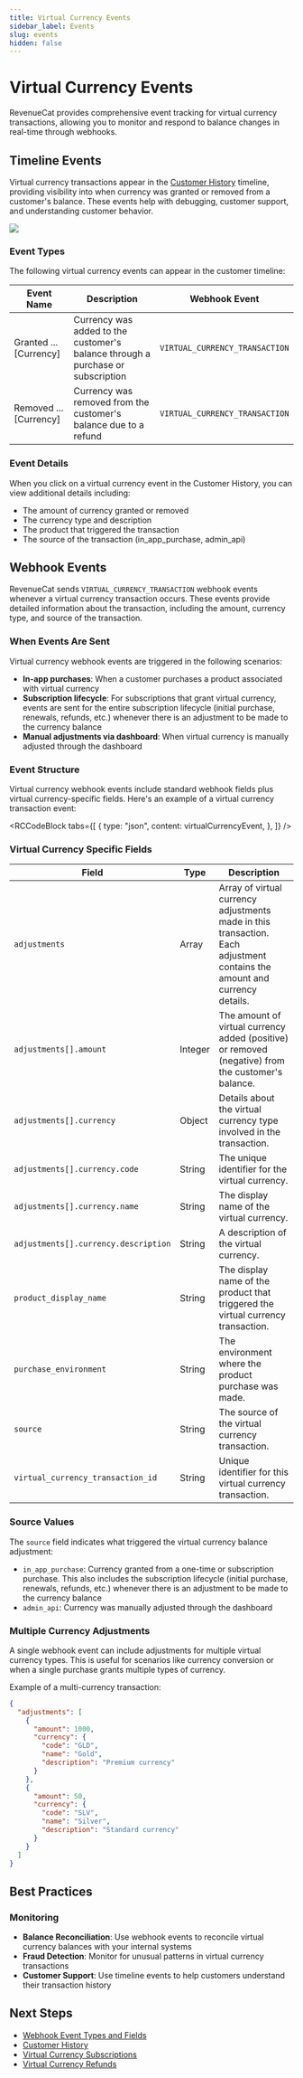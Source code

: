```yaml
---
title: Virtual Currency Events
sidebar_label: Events
slug: events
hidden: false
---
```


# Virtual Currency Events

RevenueCat provides comprehensive event tracking for virtual currency transactions, allowing you to monitor and respond to balance changes in real-time through webhooks.

## Timeline Events

Virtual currency transactions appear in the [Customer History](/dashboard-and-metrics/customer-history) timeline, providing visibility into when currency was granted or removed from a customer's balance. These events help with debugging, customer support, and understanding customer behavior.

![](/docs_images/virtual-currency/vc-customer-history-timeline.png)

### Event Types

The following virtual currency events can appear in the customer timeline:

| Event Name             | Description                                                                     | Webhook Event                  |
| ---------------------- | ------------------------------------------------------------------------------- | ------------------------------ |
| Granted ... [Currency] | Currency was added to the customer's balance through a purchase or subscription | `VIRTUAL_CURRENCY_TRANSACTION` |
| Removed ... [Currency] | Currency was removed from the customer's balance due to a refund                | `VIRTUAL_CURRENCY_TRANSACTION` |

### Event Details

When you click on a virtual currency event in the Customer History, you can view additional details including:

- The amount of currency granted or removed
- The currency type and description
- The product that triggered the transaction
- The source of the transaction (in_app_purchase, admin_api)

## Webhook Events

RevenueCat sends `VIRTUAL_CURRENCY_TRANSACTION` webhook events whenever a virtual currency transaction occurs. These events provide detailed information about the transaction, including the amount, currency type, and source of the transaction.

### When Events Are Sent

Virtual currency webhook events are triggered in the following scenarios:

- **In-app purchases**: When a customer purchases a product associated with virtual currency
- **Subscription lifecycle**: For subscriptions that grant virtual currency, events are sent for the entire subscription lifecycle (initial purchase, renewals, refunds, etc.) whenever there is an adjustment to be made to the currency balance
- **Manual adjustments via dashboard**: When virtual currency is manually adjusted through the dashboard

### Event Structure

Virtual currency webhook events include standard webhook fields plus virtual currency-specific fields. Here's an example of a virtual currency transaction event:


<RCCodeBlock
  tabs={[
    {
      type: "json",
      content: virtualCurrencyEvent,
    },
  ]}
/>

### Virtual Currency Specific Fields

| Field                                | Type    | Description                                                                                                               |
| ------------------------------------ | ------- | ------------------------------------------------------------------------------------------------------------------------- |
| `adjustments`                        | Array   | Array of virtual currency adjustments made in this transaction. Each adjustment contains the amount and currency details. |
| `adjustments[].amount`               | Integer | The amount of virtual currency added (positive) or removed (negative) from the customer's balance.                        |
| `adjustments[].currency`             | Object  | Details about the virtual currency type involved in the transaction.                                                      |
| `adjustments[].currency.code`        | String  | The unique identifier for the virtual currency.                                                                           |
| `adjustments[].currency.name`        | String  | The display name of the virtual currency.                                                                                 |
| `adjustments[].currency.description` | String  | A description of the virtual currency.                                                                                    |
| `product_display_name`               | String  | The display name of the product that triggered the virtual currency transaction.                                          |
| `purchase_environment`               | String  | The environment where the product purchase was made.                                                                      |
| `source`                             | String  | The source of the virtual currency transaction.                                                                           |
| `virtual_currency_transaction_id`    | String  | Unique identifier for this virtual currency transaction.                                                                  |

### Source Values

The `source` field indicates what triggered the virtual currency balance adjustment:

- `in_app_purchase`: Currency granted from a one-time or subscription purchase. This also includes the subscription lifecycle (initial purchase, renewals, refunds, etc.) whenever there is an adjustment to be made to the currency balance
- `admin_api`: Currency was manually adjusted through the dashboard

### Multiple Currency Adjustments

A single webhook event can include adjustments for multiple virtual currency types. This is useful for scenarios like currency conversion or when a single purchase grants multiple types of currency.

Example of a multi-currency transaction:

```json
{
  "adjustments": [
    {
      "amount": 1000,
      "currency": {
        "code": "GLD",
        "name": "Gold",
        "description": "Premium currency"
      }
    },
    {
      "amount": 50,
      "currency": {
        "code": "SLV",
        "name": "Silver",
        "description": "Standard currency"
      }
    }
  ]
}
```

## Best Practices

### Monitoring

- **Balance Reconciliation**: Use webhook events to reconcile virtual currency balances with your internal systems
- **Fraud Detection**: Monitor for unusual patterns in virtual currency transactions
- **Customer Support**: Use timeline events to help customers understand their transaction history

## Next Steps

- [Webhook Event Types and Fields](/integrations/webhooks/event-types-and-fields#virtual-currency-transaction-fields)
- [Customer History](/dashboard-and-metrics/customer-history)
- [Virtual Currency Subscriptions](/offerings/virtual-currency/subscriptions)
- [Virtual Currency Refunds](/offerings/virtual-currency/refunds)
